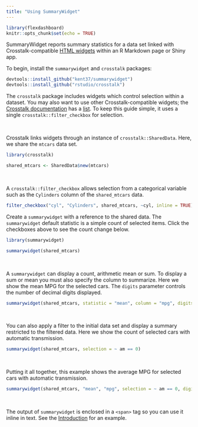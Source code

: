 ```yaml
---
title: "Using SummaryWidget"
---
```


```r
library(flexdashboard)
knitr::opts_chunk$set(echo = TRUE)
```

SummaryWidget reports summary statistics for a data set linked with Crosstalk-compatible [HTML widgets](http://htmlwidgets.org) within an R Markdown page or Shiny app. 

To begin, install the `summarywidget` and `crosstalk` packages:

```r
devtools::install_github("kent37/summarywidget")
devtools::install_github("rstudio/crosstalk")
```

The `crosstalk` package includes widgets which control selection within a dataset.
You may also want to use other Crosstalk-compatible widgets; the [Crosstalk documentation](https://rstudio.github.io/crosstalk/) has a [list](https://rstudio.github.io/crosstalk/widgets.html). To keep this guide simple,
it uses a single `crosstalk::filter_checkbox` for selection.

<div>&nbsp;</div>

Crosstalk links widgets through an instance of `crosstalk::SharedData`. Here,
we share the `mtcars` data set.

```r
library(crosstalk)

shared_mtcars <- SharedData$new(mtcars)
```

<div>&nbsp;</div>

A `crosstalk::filter_checkbox` allows selection from a categorical variable
such as the `Cylinders` column of the `shared_mtcars` data.

```r
filter_checkbox("cyl", "Cylinders", shared_mtcars, ~cyl, inline = TRUE)
```

Create a `summarywidget` with a reference to the shared data.
The `summarywidget` default statistic is a simple count of selected items. 
Click the checkboxes above to see the count change below.

```r
library(summarywidget)

summarywidget(shared_mtcars)
```

<div>&nbsp;</div>

A `summarywidget` can display a count, arithmetic mean or sum. To display
a sum or mean you must also specify the column to summarize. Here we show
the mean MPG for the selected cars. The `digits` parameter controls the number
of decimal digits displayed.

```r
summarywidget(shared_mtcars, statistic = "mean", column = "mpg", digits = 1)
```

<div>&nbsp;</div>

You can also apply a filter to the initial data set and display a summary
restricted to the filtered data. Here we show the count of selected
cars with automatic transmission.

```r
summarywidget(shared_mtcars, selection = ~ am == 0)
```

<div>&nbsp;</div>
  
Putting it all together, this example shows the average MPG for selected cars
with automatic transmission.

```r
summarywidget(shared_mtcars, "mean", "mpg", selection = ~ am == 0, digits = 1)
```

<div>&nbsp;</div>

The output of `summarywidget` is enclosed in a `<span>` tag so you can use it inline
in text. See the [Introduction](index.html) for an example.
